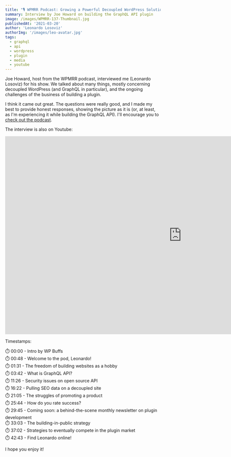 ```yaml
---
title: "🎙 WPMRR Podcast: Growing a Powerful Decoupled WordPress Solution"
summary: Interview by Joe Howard on building the GraphQL API plugin
image: /images/WPMRR-137-Thumbnail.jpg
publishedAt: '2021-03-20'
author: 'Leonardo Losoviz'
authorImg: '/images/leo-avatar.jpg'
tags:
  - graphql
  - api
  - wordpress
  - plugin
  - media
  - youtube
---
```


Joe Howard, host from the WPMRR podcast, interviewed me (Leonardo Losoviz) for his show. We talked about many things, mostly concerning decoupled WordPress (and GraphQL in particular), and the ongoing challenges of the business of building a plugin.

I think it came out great. The questions were really good, and I made my best to provide honest responses, showing the picture as it is (or, at least, as I'm experiencing it while building the GraphQL API). I'll encourage you to [check out the podcast](https://wpmrr.com/podcast/leonardo-losoviz-graphql-api/).

The interview is also on Youtube:

<iframe width="1141" height="642" src="https://www.youtube.com/embed/0Ob_iAxUXHY?start=48" frameborder="0" allow="accelerometer; clipboard-write; encrypted-media; gyroscope; picture-in-picture" allowfullscreen></iframe>

Timestamps:

⏱️ 00:00 -​ Intro by WP Buffs<br/>
⏱️ 00:48 -​ Welcome to the pod, Leonardo!<br/>
⏱️ 01:31 -​ The freedom of building websites as a hobby<br/>
⏱️ 03:42 -​ What is GraphQL API?<br/>
⏱️ 11:26 -​ Security issues on open source API<br/>
⏱️ 16:22 -​ Pulling SEO data on a decoupled site<br/>
⏱️ 21:05 -​ The struggles of promoting a product<br/>
⏱️ 25:44 -​ How do you rate success?<br/>
⏱️ 29:45 -​ Coming soon: a behind-the-scene monthly newsletter on plugin development<br/>
⏱️ 33:03 -​ The building-in-public strategy<br/>
⏱️ 37:02 -​ Strategies to eventually compete in the plugin market<br/>
⏱️ 42:43 -​ Find Leonardo online!

I hope you enjoy it!